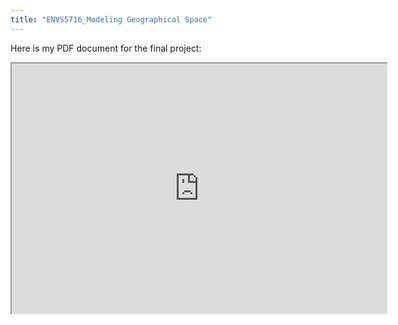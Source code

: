 ```yaml
---
title: "ENVS5716_Modeling Geographical Space"
---
```


Here is my PDF document for the final project:

<iframe src="https://github.com/Cyanhang/Hang/ENVS_PuertoRico/ENVS 5716 - Modeling Geographical Space Final Project - Hang Zhao.pdf" width="600" height="400"></iframe>
